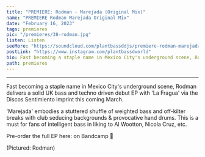 ---
title: "PREMIERE: Rodman - Marejada (Original Mix)"
name: "PREMIERE Rodman Marejada Original Mix"
date: "February 16, 2023"
tags: premieres
pic: "/premieres/38-rodman.jpg"
listen: Listen
seeMore: "https://soundcloud.com/plantbassddjs/premiere-rodman-marejada-original-mix"
postLink: "https://www.instagram.com/plantbassdworld"
bio: Fast becoming a staple name in Mexico City's underground scene, Rodman delivers a solid UK bass and techno driven debut EP with 'La Fragua' via the Discos Sentimiento imprint this coming March.
path: premieres
---

<SoundCloud
  url="https://soundcloud.com/plantbassddjs/premiere-rodman-marejada-original-mix"
  name="Marejada"
/>

<hr />

Fast becoming a staple name in Mexico City's underground scene, Rodman delivers a solid UK bass and techno driven debut EP with 'La Fragua' via the Discos Sentimiento imprint this coming March.

'Marejada' embodies a stuttered shuffle of weighted bass and off-kilter breaks with club seducing backgrounds & provocative hand drums. This is a must for fans of intelligent bass in liking to Al Wootton, Nicola Cruz, etc.

Pre-order the full EP here: <HoverLink url="discossentimiento.bandcamp.com/album/la-fragua" name="La Fragua" external /> on Bandcamp 🌱

<Picture src="/premieres/38-rodman-cover.jpg" alt="Rodman profile pic" size={1200} />
<p className="smallText">(Pictured: Rodman)</p>
